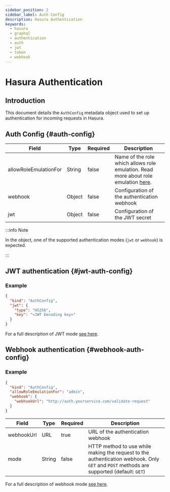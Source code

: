 ```yaml
---
sidebar_position: 2
sidebar_label: Auth Config
description: Hasura Authentication
keywords:
  - hasura
  - graphql
  - authentication
  - auth
  - jwt
  - token
  - webhook
---
```


# Hasura Authentication

## Introduction

This document details the `AuthConfig` metadata object used to set up authentication for incoming requests in Hasura.

## Auth Config {#auth-config}

| Field                 | Type   | Required | Description                                                                                                              |
|-----------------------|--------|----------|--------------------------------------------------------------------------------------------------------------------------|
| allowRoleEmulationFor | String | false    | Name of the role which allows role emulation. Read more about role emulation [here](/authentication/role-emulation.mdx). |
| webhook               | Object | false    | Configuration of the authentication webhook                                                                              |
| jwt                   | Object | false    | Configuration of the JWT secret                                                                                          |

:::info Note

In the object, one of the supported authentication modes (`jwt` or `webhook`) is expected.

:::

## JWT authentication {#jwt-auth-config}

### Example

```json
{
  "kind": "AuthConfig",
  "jwt": {
    "type": "HS256",
    "key": "<JWT Decoding key>"
  }
}
```

For a full description of JWT mode [see here](./jwt.mdx).

## Webhook authentication {#webhook-auth-config}

### Example

```json
{
  "kind": "AuthConfig",
  "allowRoleEmulationFor": "admin",
  "webhook": {
    "webhookUrl": "http://auth.yourservice.com/validate-request"
  }
}
```

| Field      | Type   | Required | Description                                                                                                                             |
|------------|--------|----------|-----------------------------------------------------------------------------------------------------------------------------------------|
| webhookUrl | URL    | true     | URL of the authentication webhook                                                                                                       |
| mode       | String | false    | HTTP method to use while making the request to the authentication webhook. Only `GET` and `POST` methods are supported (default: `GET`) |

For a full description of webhook mode [see here](./webhook.mdx).